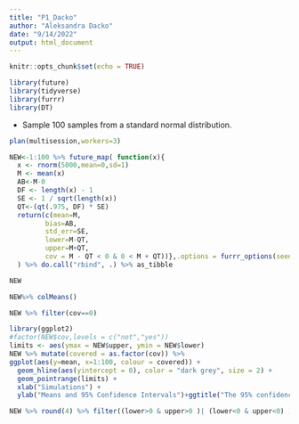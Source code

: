 ```yaml
---
title: "P1_Dacko"
author: "Aleksandra Dacko"
date: "9/14/2022"
output: html_document
---
```


```r
knitr::opts_chunk$set(echo = TRUE)
```

```r
library(future)
library(tidyverse)
library(furrr)
library(DT)
```


* Sample 100 samples from a standard normal distribution.

```r

plan(multisession,workers=3)

NEW<-1:100 %>% future_map( function(x){
  x <- rnorm(5000,mean=0,sd=1)
  M <- mean(x)
  AB<-M-0
  DF <- length(x) - 1
  SE <- 1 / sqrt(length(x))
  QT<-(qt(.975, DF) * SE)
  return(c(mean=M,
         bias=AB,
         std_err=SE,
         lower=M-QT,
         upper=M+QT,
         cov = M - QT < 0 & 0 < M + QT))},.options = furrr_options(seed = 123),.progress = TRUE
  ) %>% do.call("rbind", .) %>% as_tibble

NEW
```
```r
NEW%>% colMeans()
```

```r
NEW %>% filter(cov==0)
```
```r
library(ggplot2)
#factor(NEW$cov,levels = c("not","yes"))
limits <- aes(ymax = NEW$upper, ymin = NEW$lower)
NEW %>% mutate(covered = as.factor(cov)) %>% 
ggplot(aes(y=mean, x=1:100, colour = covered)) + 
  geom_hline(aes(yintercept = 0), color = "dark grey", size = 2) + 
  geom_pointrange(limits) + 
  xlab("Simulations") +
  ylab("Means and 95% Confidence Intervals")+ggtitle("The 95% confidence intervals")
```



```r
NEW %>% round(4) %>% filter((lower>0 & upper>0 )| (lower<0 & upper<0) ) %>%select(-cov) %>% DT::datatable()
```

```r

```

